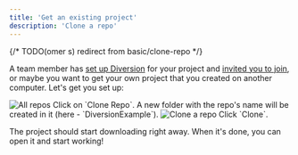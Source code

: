 ---
title: 'Get an existing project'
description: 'Clone a repo'
---

{/* TODO(omer s) redirect from basic/clone-repo */}

A team member has [set up Diversion](/basic/start-using-diversion) for your project and [invited you to join](/basic/add-people-to-your-project), 
or maybe you want to get your own project that you created on another computer. Let's get you set up:

<Steps>
  <Step title="In the app, under 'All Repositories', you should see the repo">
    <img src="/images/join-project-all-repos.png" alt="All repos" />
    Click on `Clone Repo`.
  </Step>
  <Step title="Choose a folder">
    A new folder with the repo's name will be created in it (here - `DiversionExample`).
    <img src="/images/join-project-clone-repo.png" alt="Clone a repo" />
    Click `Clone`.
  </Step>
</Steps>

The project should start downloading right away. When it's done, you can open it and start working!